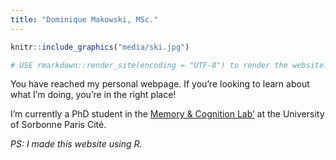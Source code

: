 ```yaml
---
title: "Dominique Makowski, MSc."
---
```


```r
knitr::include_graphics("media/ski.jpg")

# USE rmarkdown::render_site(encoding = "UTF-8") to render the website. Then push with github.
```


You have reached my personal webpage. If you're looking to learn about what I'm doing, you're in the right place!

I'm currently a PhD student in the [Memory & Cognition Lab'](http://recherche.parisdescartes.fr/LaboratoireMemoireCognition) at the University of Sorbonne Paris Cité.


*PS: I made this website using R.*


<script>
  (function(i,s,o,g,r,a,m){i['GoogleAnalyticsObject']=r;i[r]=i[r]||function(){
  (i[r].q=i[r].q||[]).push(arguments)},i[r].l=1*new Date();a=s.createElement(o),
  m=s.getElementsByTagName(o)[0];a.async=1;a.src=g;m.parentNode.insertBefore(a,m)
  })(window,document,'script','https://www.google-analytics.com/analytics.js','ga');

  ga('create', 'UA-98191491-1', 'auto');
  ga('send', 'pageview');

</script>